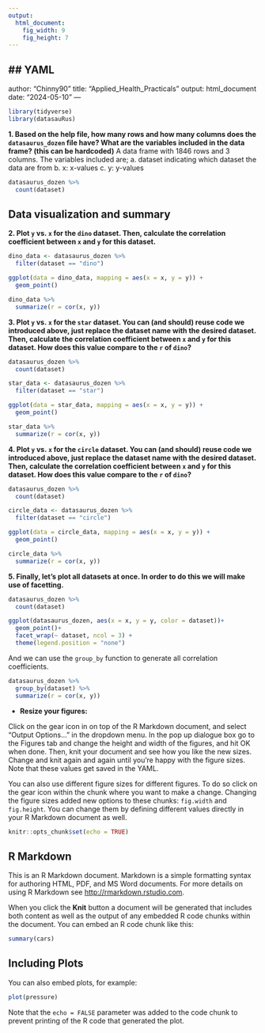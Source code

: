 ```yaml
---
output: 
  html_document: 
    fig_width: 9
    fig_height: 7
---
```

## YAML
---
author: "Chinny90"
title: "Applied_Health_Practicals"
output: html_document
date: "2024-05-10"
---


```r
library(tidyverse) 
library(datasauRus)
```

**1. Based on the help file, how many rows and how many columns does the `datasaurus_dozen` file have? What are the variables included in the data frame? (this can be hardcoded)**
A data frame with 1846 rows and 3 columns. The variables included are;
a. dataset indicating which dataset the data are from
b. x: x-values
c. y: y-values

```r
datasaurus_dozen %>%
  count(dataset)
```

## Data visualization and summary
**2. Plot `y` vs. `x` for the `dino` dataset. Then, calculate the correlation coefficient between `x` and `y` for this dataset.**
```r
dino_data <- datasaurus_dozen %>%
  filter(dataset == "dino")

```

```r
ggplot(data = dino_data, mapping = aes(x = x, y = y)) +
  geom_point()
```
```r
dino_data %>%
  summarize(r = cor(x, y))
```
**3. Plot `y` vs. `x` for the `star` dataset. You can (and should) reuse code we introduced above, just replace the dataset name with the desired dataset. Then, calculate the correlation coefficient between `x` and `y` for this dataset. How does this value compare to the `r` of `dino`?**


```r
datasaurus_dozen %>%
  count(dataset)
```
```r
star_data <- datasaurus_dozen %>%
  filter(dataset == "star")

```

```r
ggplot(data = star_data, mapping = aes(x = x, y = y)) +
  geom_point()
```
```r
star_data %>%
  summarize(r = cor(x, y))
```
**4. Plot `y` vs. `x` for the `circle` dataset. You can (and should) reuse code we introduced above, just replace the dataset name with the desired dataset. Then, calculate the correlation coefficient between `x` and `y` for this dataset. How does this value compare to the `r` of `dino`?**

```r
datasaurus_dozen %>%
  count(dataset)
```
```r
circle_data <- datasaurus_dozen %>%
  filter(dataset == "circle")

```

```r
ggplot(data = circle_data, mapping = aes(x = x, y = y)) +
  geom_point()
```

```r
circle_data %>%
  summarize(r = cor(x, y))
```
**5. Finally, let's plot all datasets at once. In order to do this we will make use of facetting.**


```r
datasaurus_dozen %>%
  count(dataset)
```

```r
ggplot(datasaurus_dozen, aes(x = x, y = y, color = dataset))+
  geom_point()+
  facet_wrap(~ dataset, ncol = 3) +
  theme(legend.position = "none")
```

And we can use the `group_by` function to generate all correlation coefficients.
```r
datasaurus_dozen %>%
  group_by(dataset) %>%
  summarize(r = cor(x, y))
```
- **Resize your figures:** 

Click on the gear icon in on top of the R Markdown document, and select "Output Options..." in the dropdown menu. In the pop up dialogue box go to the Figures tab and change the height and width of the figures, and hit OK when done. Then, knit your document and see how you like the new sizes. Change and knit again and again until you're happy with the figure sizes. Note that these values get saved in the YAML.

You can also use different figure sizes for different figures. To do so click on the gear icon within the chunk where you want to make a change. Changing the figure sizes added new options to these chunks: `fig.width` and `fig.height`. You can change them by defining different values directly in your R Markdown document as well.


```r
knitr::opts_chunk$set(echo = TRUE)
```

## R Markdown

This is an R Markdown document. Markdown is a simple formatting syntax for authoring HTML, PDF, and MS Word documents. For more details on using R Markdown see <http://rmarkdown.rstudio.com>.

When you click the **Knit** button a document will be generated that includes both content as well as the output of any embedded R code chunks within the document. You can embed an R code chunk like this:

```r
summary(cars)
```

## Including Plots

You can also embed plots, for example:

```r
plot(pressure)
```

Note that the `echo = FALSE` parameter was added to the code chunk to prevent printing of the R code that generated the plot.
